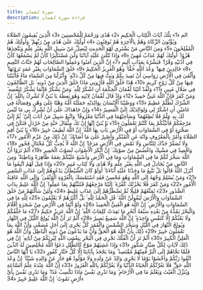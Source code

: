 ```yaml
---
title: سورة لقمان
description: قراءة سورة لقمان
---
```


الم ﴿1﴾ تِلْكَ آيَاتُ الْكِتَابِ الْحَكِيمِ ﴿2﴾ هُدًى وَرَحْمَةً لِلْمُحْسِنِينَ ﴿3﴾ الَّذِينَ يُقِيمُونَ الصَّلَاةَ وَيُؤْتُونَ الزَّكَاةَ وَهُمْ بِالْآخِرَةِ هُمْ يُوقِنُونَ ﴿4﴾ أُولَٰئِكَ عَلَىٰ هُدًى مِنْ رَبِّهِمْ ۖ وَأُولَٰئِكَ هُمُ الْمُفْلِحُونَ ﴿5﴾ وَمِنَ النَّاسِ مَنْ يَشْتَرِي لَهْوَ الْحَدِيثِ لِيُضِلَّ عَنْ سَبِيلِ اللَّهِ بِغَيْرِ عِلْمٍ وَيَتَّخِذَهَا هُزُوًا ۚ أُولَٰئِكَ لَهُمْ عَذَابٌ مُهِينٌ ﴿6﴾ وَإِذَا تُتْلَىٰ عَلَيْهِ آيَاتُنَا وَلَّىٰ مُسْتَكْبِرًا كَأَنْ لَمْ يَسْمَعْهَا كَأَنَّ فِي أُذُنَيْهِ وَقْرًا ۖ فَبَشِّرْهُ بِعَذَابٍ أَلِيمٍ ﴿7﴾ إِنَّ الَّذِينَ آمَنُوا وَعَمِلُوا الصَّالِحَاتِ لَهُمْ جَنَّاتُ النَّعِيمِ ﴿8﴾ خَالِدِينَ فِيهَا ۖ وَعْدَ اللَّهِ حَقًّا ۚ وَهُوَ الْعَزِيزُ الْحَكِيمُ ﴿9﴾ خَلَقَ السَّمَاوَاتِ بِغَيْرِ عَمَدٍ تَرَوْنَهَا ۖ وَأَلْقَىٰ فِي الْأَرْضِ رَوَاسِيَ أَنْ تَمِيدَ بِكُمْ وَبَثَّ فِيهَا مِنْ كُلِّ دَابَّةٍ ۚ وَأَنْزَلْنَا مِنَ السَّمَاءِ مَاءً فَأَنْبَتْنَا فِيهَا مِنْ كُلِّ زَوْجٍ كَرِيمٍ ﴿10﴾ هَٰذَا خَلْقُ اللَّهِ فَأَرُونِي مَاذَا خَلَقَ الَّذِينَ مِنْ دُونِهِ ۚ بَلِ الظَّالِمُونَ فِي ضَلَالٍ مُبِينٍ ﴿11﴾ وَلَقَدْ آتَيْنَا لُقْمَانَ الْحِكْمَةَ أَنِ اشْكُرْ لِلَّهِ ۚ وَمَنْ يَشْكُرْ فَإِنَّمَا يَشْكُرُ لِنَفْسِهِ ۖ وَمَنْ كَفَرَ فَإِنَّ اللَّهَ غَنِيٌّ حَمِيدٌ ﴿12﴾ وَإِذْ قَالَ لُقْمَانُ لِابْنِهِ وَهُوَ يَعِظُهُ يَا بُنَيَّ لَا تُشْرِكْ بِاللَّهِ ۖ إِنَّ الشِّرْكَ لَظُلْمٌ عَظِيمٌ ﴿13﴾ وَوَصَّيْنَا الْإِنْسَانَ بِوَالِدَيْهِ حَمَلَتْهُ أُمُّهُ وَهْنًا عَلَىٰ وَهْنٍ وَفِصَالُهُ فِي عَامَيْنِ أَنِ اشْكُرْ لِي وَلِوَالِدَيْكَ إِلَيَّ الْمَصِيرُ ﴿14﴾ وَإِنْ جَاهَدَاكَ عَلَىٰ أَنْ تُشْرِكَ بِي مَا لَيْسَ لَكَ بِهِ عِلْمٌ فَلَا تُطِعْهُمَا ۖ وَصَاحِبْهُمَا فِي الدُّنْيَا مَعْرُوفًا ۖ وَاتَّبِعْ سَبِيلَ مَنْ أَنَابَ إِلَيَّ ۚ ثُمَّ إِلَيَّ مَرْجِعُكُمْ فَأُنَبِّئُكُمْ بِمَا كُنْتُمْ تَعْمَلُونَ ﴿15﴾ يَا بُنَيَّ إِنَّهَا إِنْ تَكُ مِثْقَالَ حَبَّةٍ مِنْ خَرْدَلٍ فَتَكُنْ فِي صَخْرَةٍ أَوْ فِي السَّمَاوَاتِ أَوْ فِي الْأَرْضِ يَأْتِ بِهَا اللَّهُ ۚ إِنَّ اللَّهَ لَطِيفٌ خَبِيرٌ ﴿16﴾ يَا بُنَيَّ أَقِمِ الصَّلَاةَ وَأْمُرْ بِالْمَعْرُوفِ وَانْهَ عَنِ الْمُنْكَرِ وَاصْبِرْ عَلَىٰ مَا أَصَابَكَ ۖ إِنَّ ذَٰلِكَ مِنْ عَزْمِ الْأُمُورِ ﴿17﴾ وَلَا تُصَعِّرْ خَدَّكَ لِلنَّاسِ وَلَا تَمْشِ فِي الْأَرْضِ مَرَحًا ۖ إِنَّ اللَّهَ لَا يُحِبُّ كُلَّ مُخْتَالٍ فَخُورٍ ﴿18﴾ وَاقْصِدْ فِي مَشْيِكَ وَاغْضُضْ مِنْ صَوْتِكَ ۚ إِنَّ أَنْكَرَ الْأَصْوَاتِ لَصَوْتُ الْحَمِيرِ ﴿19﴾ أَلَمْ تَرَوْا أَنَّ اللَّهَ سَخَّرَ لَكُمْ مَا فِي السَّمَاوَاتِ وَمَا فِي الْأَرْضِ وَأَسْبَغَ عَلَيْكُمْ نِعَمَهُ ظَاهِرَةً وَبَاطِنَةً ۗ وَمِنَ النَّاسِ مَنْ يُجَادِلُ فِي اللَّهِ بِغَيْرِ عِلْمٍ وَلَا هُدًى وَلَا كِتَابٍ مُنِيرٍ ﴿20﴾ وَإِذَا قِيلَ لَهُمُ اتَّبِعُوا مَا أَنْزَلَ اللَّهُ قَالُوا بَلْ نَتَّبِعُ مَا وَجَدْنَا عَلَيْهِ آبَاءَنَا ۚ أَوَلَوْ كَانَ الشَّيْطَانُ يَدْعُوهُمْ إِلَىٰ عَذَابِ السَّعِيرِ ﴿21﴾ وَمَنْ يُسْلِمْ وَجْهَهُ إِلَى اللَّهِ وَهُوَ مُحْسِنٌ فَقَدِ اسْتَمْسَكَ بِالْعُرْوَةِ الْوُثْقَىٰ ۗ وَإِلَى اللَّهِ عَاقِبَةُ الْأُمُورِ ﴿22﴾ وَمَنْ كَفَرَ فَلَا يَحْزُنْكَ كُفْرُهُ ۚ إِلَيْنَا مَرْجِعُهُمْ فَنُنَبِّئُهُمْ بِمَا عَمِلُوا ۚ إِنَّ اللَّهَ عَلِيمٌ بِذَاتِ الصُّدُورِ ﴿23﴾ نُمَتِّعُهُمْ قَلِيلًا ثُمَّ نَضْطَرُّهُمْ إِلَىٰ عَذَابٍ غَلِيظٍ ﴿24﴾ وَلَئِنْ سَأَلْتَهُمْ مَنْ خَلَقَ السَّمَاوَاتِ وَالْأَرْضَ لَيَقُولُنَّ اللَّهُ ۚ قُلِ الْحَمْدُ لِلَّهِ ۚ بَلْ أَكْثَرُهُمْ لَا يَعْلَمُونَ ﴿25﴾ لِلَّهِ مَا فِي السَّمَاوَاتِ وَالْأَرْضِ ۚ إِنَّ اللَّهَ هُوَ الْغَنِيُّ الْحَمِيدُ ﴿26﴾ وَلَوْ أَنَّمَا فِي الْأَرْضِ مِنْ شَجَرَةٍ أَقْلَامٌ وَالْبَحْرُ يَمُدُّهُ مِنْ بَعْدِهِ سَبْعَةُ أَبْحُرٍ مَا نَفِدَتْ كَلِمَاتُ اللَّهِ ۗ إِنَّ اللَّهَ عَزِيزٌ حَكِيمٌ ﴿27﴾ مَا خَلْقُكُمْ وَلَا بَعْثُكُمْ إِلَّا كَنَفْسٍ وَاحِدَةٍ ۗ إِنَّ اللَّهَ سَمِيعٌ بَصِيرٌ ﴿28﴾ أَلَمْ تَرَ أَنَّ اللَّهَ يُولِجُ اللَّيْلَ فِي النَّهَارِ وَيُولِجُ النَّهَارَ فِي اللَّيْلِ وَسَخَّرَ الشَّمْسَ وَالْقَمَرَ كُلٌّ يَجْرِي إِلَىٰ أَجَلٍ مُسَمًّى وَأَنَّ اللَّهَ بِمَا تَعْمَلُونَ خَبِيرٌ ﴿29﴾ ذَٰلِكَ بِأَنَّ اللَّهَ هُوَ الْحَقُّ وَأَنَّ مَا يَدْعُونَ مِنْ دُونِهِ الْبَاطِلُ وَأَنَّ اللَّهَ هُوَ الْعَلِيُّ الْكَبِيرُ ﴿30﴾ أَلَمْ تَرَ أَنَّ الْفُلْكَ تَجْرِي فِي الْبَحْرِ بِنِعْمَتِ اللَّهِ لِيُرِيَكُمْ مِنْ آيَاتِهِ ۚ إِنَّ فِي ذَٰلِكَ لَآيَاتٍ لِكُلِّ صَبَّارٍ شَكُورٍ ﴿31﴾ وَإِذَا غَشِيَهُمْ مَوْجٌ كَالظُّلَلِ دَعَوُا اللَّهَ مُخْلِصِينَ لَهُ الدِّينَ فَلَمَّا نَجَّاهُمْ إِلَى الْبَرِّ فَمِنْهُمْ مُقْتَصِدٌ ۚ وَمَا يَجْحَدُ بِآيَاتِنَا إِلَّا كُلُّ خَتَّارٍ كَفُورٍ ﴿32﴾ يَا أَيُّهَا النَّاسُ اتَّقُوا رَبَّكُمْ وَاخْشَوْا يَوْمًا لَا يَجْزِي وَالِدٌ عَنْ وَلَدِهِ وَلَا مَوْلُودٌ هُوَ جَازٍ عَنْ وَالِدِهِ شَيْئًا ۚ إِنَّ وَعْدَ اللَّهِ حَقٌّ ۖ فَلَا تَغُرَّنَّكُمُ الْحَيَاةُ الدُّنْيَا وَلَا يَغُرَّنَّكُمْ بِاللَّهِ الْغَرُورُ ﴿33﴾ إِنَّ اللَّهَ عِنْدَهُ عِلْمُ السَّاعَةِ وَيُنَزِّلُ الْغَيْثَ وَيَعْلَمُ مَا فِي الْأَرْحَامِ ۖ وَمَا تَدْرِي نَفْسٌ مَاذَا تَكْسِبُ غَدًا ۖ وَمَا تَدْرِي نَفْسٌ بِأَيِّ أَرْضٍ تَمُوتُ ۚ إِنَّ اللَّهَ عَلِيمٌ خَبِيرٌ ﴿34﴾
